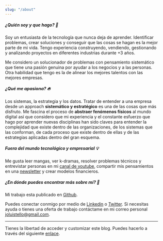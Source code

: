 ```yaml
---
slug: "/about"
---
```


##### ¿Quién soy y que hago? 🧐

Soy un entusiasta de la tecnología que nunca deja de aprender. Identificar problemas, crear soluciones y conseguir que las cosas se hagan es la mejor parte de mi vida. Tengo experiencia construyendo, vendiendo, gestionando y analizando proyectos en diferentes industrias durante +3 años. 

Me considero un solucionador de problemas con pensamiento sistemático que tiene una pasión genuina por ayudar a los negocios y a las personas. Otra habilidad que tengo es la de alinear los mejores talentos con las mejores empresas.

##### ¿Qué me apasiona? 🔥

Los sistemas, la estrategia y los datos. Tratar de entender a una empresa desde un approach **sistemático y estratégico** es una de las cosas que más disfruto. Me fascina el proceso de **abstraer fenómenos físicos** al mundo digital así que considero que mi experiencia y el constante esfuerzo que hago por aprender nuevas disciplinas han sido claves para entender la complejidad que existe dentro de las organizaciones, de los sistemas que las conforman, de cada proceso que existe dentro de ellas y de las estrategias aplicadas dentro del gran esquema.  

##### Fuera del mundo tecnológico y empresarial 💡 

Me gusta leer mangas, ver k-dramas, resolver problemas técnicos y entrevistar personas en mi [canal de youtube](https://www.youtube.com/channel/UCshLQ0sIzkzHlhnlZN8kiVw), compartir mis pensamientos en una [newsletter](https://simplificandola.substack.com/about?utm_source=menu-dropdown) y crear modelos financieros.

##### ¿En dónde puedes encontrar más sobre mí? 👀

Mi trabajo esta publicado en [Github](https://github.com/joseluistello).

Puedes conectar conmigo por medio de [Linkedin](https://www.linkedin.com/in/joseluistello/) o [Twitter](https://twitter.com/jotaele_tello). Si necesitas ayuda o tienes una oferta de trabajo contáctame en mi correo personal joluistello@gmail.com.

---

Tienes la libertad de acceder y customizar este blog. Puedes hacerlo a través del siguiente [enlace](https://github.com/joseluistello/Blog).



